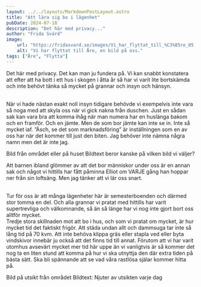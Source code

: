 ```yaml
---
layout: ../../layouts/MarkdownPostLayout.astro
title: "Att lära sig bo i lägenhet"
pubDate: 2024-07-18
description: "Det här med privacy..."
author: "Frida Svärd"
image:
    url: "https://fridasvard.se/images/Vi_har_flyttat_till_%C3%85re_05.jpg"
    alt: "Vi har flyttat till Åre, en bild på oss."
tags: ["Åre", "Flytta"]
---
```



Det här med privacy. Det kan man ju fundera på. Vi kan snabbt konstatera att efter att ha bott i ett hus i skogen i åtta år så har vi varit lite bortskämda och inte behövt tänka så mycket på grannar och insyn och hänsyn.

<br />
När vi hade nästan exakt noll insyn tidigare behövde vi exempelvis inte vara så noga med att skyla oss när vi gick nakna
från duschen. Just en sådan sak kan vara bra att komma ihåg när man numera har en huslänga bakom och en framför. Och en jämte.
Men de som bor jämte kan inte se in. Inte så mycket iaf. ”Äsch, se det som marknadsföring” är inställningen som en av oss
har när det kommer till just den biten. Jag behöver inte nämna några namn men det är inte jag.

Bild från området eller på huset
Bildtext beror kanske på vilken bild vi väljer?

Att barnen ibland glömmer av att det bor människor under oss är en annan sak och något vi hittills har fått påminna Elliot om VARJE gång han hoppar ner från sin loftsäng. Men jag tänker att vi lär oss snart.

<br />
Tur för oss är att många lägenheter här är semesterboenden och därmed stor tomma en del. Och alla grannar vi pratat med hittills
har varit supertrevliga och välkomnande, så än så länge har vi nog inte gjort bort oss alltför mycket.
<br />
Tredje stora skillnaden mot att bo i hus, och som vi pratat om mycket, är hur mycket tid det faktiskt frigör. Att städa undan
allt och dammsuga tar inte så lång tid på 70 kvm. Att inte behöva klippa gräs eller stapla ved eller byta vindskivor innebär
ju också att det finns tid till annat. Förutom att vi har varit utomhus avsevärt mycket mer tid här uppe än vi vanligtvis
är så kommer det nog ta en liten stund att komma på hur vi ska utnyttja den där extra tiden på bästa sätt. Ska bli spännande
att se vad våra rastlösa själar kommer hitta på.

Bild på utsikt från området
Bildtext: Njuter av utsikten varje dag
